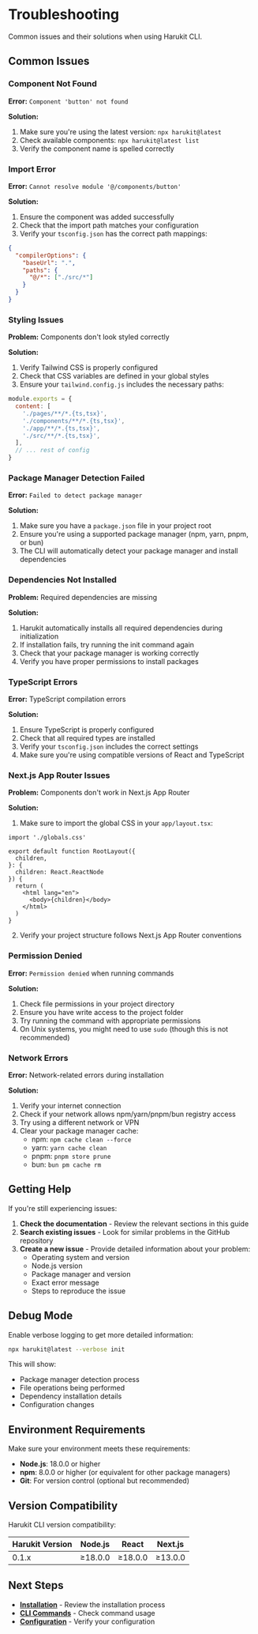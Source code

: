 # Troubleshooting

Common issues and their solutions when using Harukit CLI.

## Common Issues

### Component Not Found

**Error:** `Component 'button' not found`

**Solution:**
1. Make sure you're using the latest version: `npx harukit@latest`
2. Check available components: `npx harukit@latest list`
3. Verify the component name is spelled correctly

### Import Error

**Error:** `Cannot resolve module '@/components/button'`

**Solution:**
1. Ensure the component was added successfully
2. Check that the import path matches your configuration
3. Verify your `tsconfig.json` has the correct path mappings:

```json
{
  "compilerOptions": {
    "baseUrl": ".",
    "paths": {
      "@/*": ["./src/*"]
    }
  }
}
```

### Styling Issues

**Problem:** Components don't look styled correctly

**Solution:**
1. Verify Tailwind CSS is properly configured
2. Check that CSS variables are defined in your global styles
3. Ensure your `tailwind.config.js` includes the necessary paths:

```js
module.exports = {
  content: [
    './pages/**/*.{ts,tsx}',
    './components/**/*.{ts,tsx}',
    './app/**/*.{ts,tsx}',
    './src/**/*.{ts,tsx}',
  ],
  // ... rest of config
}
```

### Package Manager Detection Failed

**Error:** `Failed to detect package manager`

**Solution:**
1. Make sure you have a `package.json` file in your project root
2. Ensure you're using a supported package manager (npm, yarn, pnpm, or bun)
3. The CLI will automatically detect your package manager and install dependencies

### Dependencies Not Installed

**Problem:** Required dependencies are missing

**Solution:**
1. Harukit automatically installs all required dependencies during initialization
2. If installation fails, try running the init command again
3. Check that your package manager is working correctly
4. Verify you have proper permissions to install packages

### TypeScript Errors

**Error:** TypeScript compilation errors

**Solution:**
1. Ensure TypeScript is properly configured
2. Check that all required types are installed
3. Verify your `tsconfig.json` includes the correct settings
4. Make sure you're using compatible versions of React and TypeScript

### Next.js App Router Issues

**Problem:** Components don't work in Next.js App Router

**Solution:**
1. Make sure to import the global CSS in your `app/layout.tsx`:

```tsx
import './globals.css'

export default function RootLayout({
  children,
}: {
  children: React.ReactNode
}) {
  return (
    <html lang="en">
      <body>{children}</body>
    </html>
  )
}
```

2. Verify your project structure follows Next.js App Router conventions

### Permission Denied

**Error:** `Permission denied` when running commands

**Solution:**
1. Check file permissions in your project directory
2. Ensure you have write access to the project folder
3. Try running the command with appropriate permissions
4. On Unix systems, you might need to use `sudo` (though this is not recommended)

### Network Errors

**Error:** Network-related errors during installation

**Solution:**
1. Verify your internet connection
2. Check if your network allows npm/yarn/pnpm/bun registry access
3. Try using a different network or VPN
4. Clear your package manager cache:
   - npm: `npm cache clean --force`
   - yarn: `yarn cache clean`
   - pnpm: `pnpm store prune`
   - bun: `bun pm cache rm`

## Getting Help

If you're still experiencing issues:

1. **Check the documentation** - Review the relevant sections in this guide
2. **Search existing issues** - Look for similar problems in the GitHub repository
3. **Create a new issue** - Provide detailed information about your problem:
   - Operating system and version
   - Node.js version
   - Package manager and version
   - Exact error message
   - Steps to reproduce the issue

## Debug Mode

Enable verbose logging to get more detailed information:

```bash
npx harukit@latest --verbose init
```

This will show:
- Package manager detection process
- File operations being performed
- Dependency installation details
- Configuration changes

## Environment Requirements

Make sure your environment meets these requirements:

- **Node.js**: 18.0.0 or higher
- **npm**: 8.0.0 or higher (or equivalent for other package managers)
- **Git**: For version control (optional but recommended)

## Version Compatibility

Harukit CLI version compatibility:

| Harukit Version | Node.js | React | Next.js |
|-----------------|---------|-------|---------|
| 0.1.x | ≥18.0.0 | ≥18.0.0 | ≥13.0.0 |

## Next Steps

- **[Installation](/docs/installation)** - Review the installation process
- **[CLI Commands](/docs/cli-commands)** - Check command usage
- **[Configuration](/docs/configuration)** - Verify your configuration 